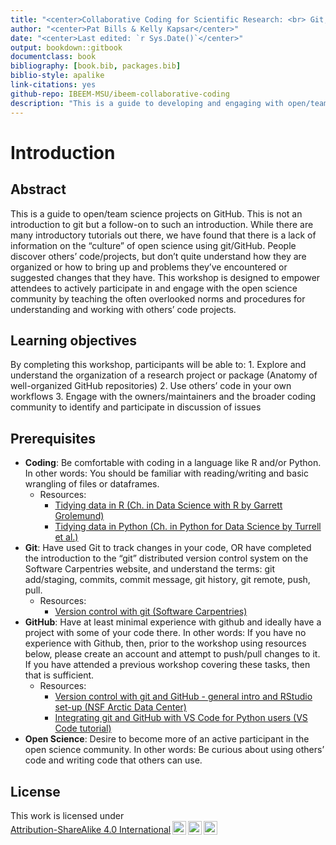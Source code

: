 ```yaml
---
title: "<center>Collaborative Coding for Scientific Research: <br> Git, GitHub, and open science</center>"
author: "<center>Pat Bills & Kelly Kapsar</center>"
date: "<center>Last edited: `r Sys.Date()`</center>"
output: bookdown::gitbook
documentclass: book
bibliography: [book.bib, packages.bib]
biblio-style: apalike
link-citations: yes
github-repo: IBEEM-MSU/ibeem-collaborative-coding
description: "This is a guide to developing and engaging with open/team science projects on GitHub."
---
```


# Introduction {#intro}

## Abstract

This is a guide to open/team science projects on GitHub. This is not an introduction to git but a follow-on to such an introduction. While there are many introductory tutorials out there, we have found that there is a lack of information on the “culture” of open science using git/GitHub. People discover others’ code/projects, but don’t quite understand how they are organized or how to bring up and problems they’ve encountered or suggested changes that they have. This workshop is designed to empower attendees to actively participate in and engage with the open science community by teaching the often overlooked norms and procedures for understanding and working with others’ code projects.

## Learning objectives

By completing this workshop, participants will be able to: 1. Explore and understand the organization of a research project or package (Anatomy of well-organized GitHub repositories) 2. Use others’ code in your own workflows 3. Engage with the owners/maintainers and the broader coding community to identify and participate in discussion of issues

## Prerequisites

-   **Coding**: Be comfortable with coding in a language like R and/or Python. In other words: You should be familiar with reading/writing and basic wrangling of files or dataframes.
    -   Resources:
        -   [Tidying data in R (Ch. in Data Science with R by Garrett Grolemund)](https://garrettgman.github.io/tidying/)
        -   [Tidying data in Python (Ch. in Python for Data Science by Turrell et al.)](https://aeturrell.github.io/python4DS/data-tidy.html)
-   **Git**: Have used Git to track changes in your code, OR have completed the introduction to the "git" distributed version control system on the Software Carpentries website, and understand the terms: git add/staging, commits, commit message, git history, git remote, push, pull.
    -   Resources:
        -   [Version control with git (Software Carpentries)](https://swcarpentry.github.io/git-novice/)
-   **GitHub**: Have at least minimal experience with github and ideally have a project with some of your code there. In other words: If you have no experience with Github, then, prior to the workshop using resources below, please create an account and attempt to push/pull changes to it. If you have attended a previous workshop covering these tasks, then that is sufficient.
    -   Resources:
        -   [Version control with git and GitHub - general intro and RStudio set-up (NSF Arctic Data Center)](https://learning.nceas.ucsb.edu/2023-02-arctic/version-control-with-git-and-github.html#version-control-with-git-and-github)
        -   [Integrating git and GitHub with VS Code for Python users (VS Code tutorial)](https://code.visualstudio.com/docs/introvideos/versioncontrol)
-   **Open Science**: Desire to become more of an active participant in the open science community. In other words: Be curious about using others' code and writing code that others can use.

## License

This work is licensed under <a href="http://creativecommons.org/licenses/by-sa/4.0/?ref=chooser-v1" target="_blank" rel="license noopener noreferrer" style="display:inline-block;">Attribution-ShareAlike 4.0 International<img src="https://mirrors.creativecommons.org/presskit/icons/cc.svg?ref=chooser-v1" style="height:22px!important;margin-left:3px;vertical-align:text-bottom;"/><img src="https://mirrors.creativecommons.org/presskit/icons/by.svg?ref=chooser-v1" style="height:22px!important;margin-left:3px;vertical-align:text-bottom;"/><img src="https://mirrors.creativecommons.org/presskit/icons/sa.svg?ref=chooser-v1" style="height:22px!important;margin-left:3px;vertical-align:text-bottom;"/>
</a>

</p>
